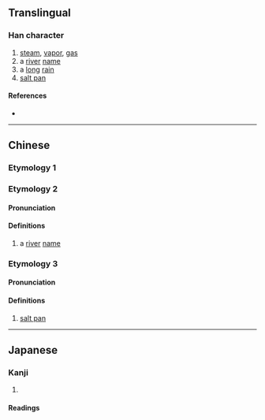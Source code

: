 {{character info/new}}
==Translingual==

===Han character===
{{Han char|rn=85|rad=水|as=10|sn=13|four=38117|canj=EOND|ids=⿰氵氣}}

# [[steam]], [[vapor]], [[gas]]
# a [[river]] [[name]]
# a [[long]] [[rain]]
# [[salt pan]]

====References====
* {{Han ref|kx=0642.130|dkj=18019|dj=1049.170|hdz=31699.110|uh=6ECA|ud=28362|bh=DE67|bd=56935}}

----

==Chinese==
{{zh-forms}}

===Etymology 1===
{{zh-see|汽|a}}

===Etymology 2===
====Pronunciation====
{{zh-pron
|m=xì
|c=
|mc=
|oc=
|ma=
|cat=pn
}}

====Definitions====
{{zh-hanzi}}

# a [[river]] [[name]]

===Etymology 3===
====Pronunciation====
{{zh-pron
|m=xiē
|c=
|ma=
|cat=n
}}

====Definitions====
{{zh-hanzi}}

# [[salt pan]]

----

==Japanese==
{{ja-kanji forms|𭰑|滊}}

===Kanji===
{{ja-kanji|grade=|rs=水10}}

# {{defn|lang=ja|sort=水10}}

====Readings====
{{ja-readings
|goon=けち, け
|kanon=けつ, き
|kun=}}